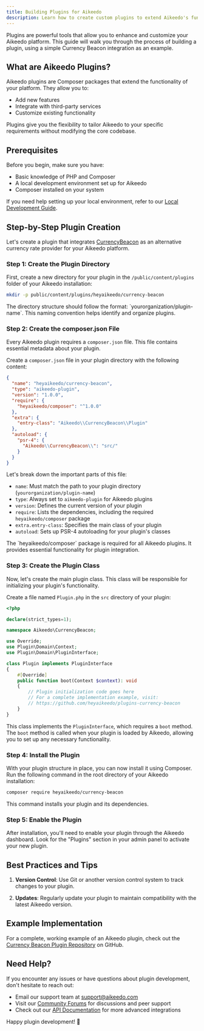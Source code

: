 ```yaml
---
title: Building Plugins for Aikeedo
description: Learn how to create custom plugins to extend Aikeedo's functionality and tailor your platform to your specific needs.
---
```


Plugins are powerful tools that allow you to enhance and customize your Aikeedo platform. This guide will walk you through the process of building a plugin, using a simple Currency Beacon integration as an example.

## What are Aikeedo Plugins?

Aikeedo plugins are Composer packages that extend the functionality of your platform. They allow you to:

- Add new features
- Integrate with third-party services
- Customize existing functionality

<Note>
Plugins give you the flexibility to tailor Aikeedo to your specific requirements without modifying the core codebase.
</Note>

## Prerequisites

Before you begin, make sure you have:

- Basic knowledge of PHP and Composer
- A local development environment set up for Aikeedo
- Composer installed on your system

If you need help setting up your local environment, refer to our [Local Development Guide](/development/local-development-guide).

## Step-by-Step Plugin Creation

Let's create a plugin that integrates [CurrencyBeacon](https://currencybeacon.com) as an alternative currency rate provider for your Aikeedo platform.

### Step 1: Create the Plugin Directory

First, create a new directory for your plugin in the `/public/content/plugins` folder of your Aikeedo installation:

```bash
mkdir -p public/content/plugins/heyaikeedo/currency-beacon
```

<Tip>
The directory structure should follow the format: `yourorganization/plugin-name`. This naming convention helps identify and organize plugins.
</Tip>

### Step 2: Create the composer.json File

Every Aikeedo plugin requires a `composer.json` file. This file contains essential metadata about your plugin.

Create a `composer.json` file in your plugin directory with the following content:

```json
{
  "name": "heyaikeedo/currency-beacon",
  "type": "aikeedo-plugin",
  "version": "1.0.0",
  "require": {
    "heyaikeedo/composer": "^1.0.0"
  },
  "extra": {
    "entry-class": "Aikeedo\\CurrencyBeacon\\Plugin"
  },
  "autoload": {
    "psr-4": {
      "Aikeedo\\CurrencyBeacon\\": "src/"
    }
  }
}
```

Let's break down the important parts of this file:

- `name`: Must match the path to your plugin directory (`yourorganization/plugin-name`)
- `type`: Always set to `aikeedo-plugin` for Aikeedo plugins
- `version`: Defines the current version of your plugin
- `require`: Lists the dependencies, including the required `heyaikeedo/composer` package
- `extra.entry-class`: Specifies the main class of your plugin
- `autoload`: Sets up PSR-4 autoloading for your plugin's classes

<Note>
The `heyaikeedo/composer` package is required for all Aikeedo plugins. It provides essential functionality for plugin integration.
</Note>

### Step 3: Create the Plugin Class

Now, let's create the main plugin class. This class will be responsible for initializing your plugin's functionality.

Create a file named `Plugin.php` in the `src` directory of your plugin:

```php
<?php

declare(strict_types=1);

namespace Aikeedo\CurrencyBeacon;

use Override;
use Plugin\Domain\Context;
use Plugin\Domain\PluginInterface;

class Plugin implements PluginInterface
{
    #[Override]
    public function boot(Context $context): void
    {
        // Plugin initialization code goes here
        // For a complete implementation example, visit:
        // https://github.com/heyaikeedo/plugins-currency-beacon
    }
}
```

This class implements the `PluginInterface`, which requires a `boot` method. The `boot` method is called when your plugin is loaded by Aikeedo, allowing you to set up any necessary functionality.

### Step 4: Install the Plugin

With your plugin structure in place, you can now install it using Composer. Run the following command in the root directory of your Aikeedo installation:

```bash
composer require heyaikeedo/currency-beacon
```

This command installs your plugin and its dependencies.

### Step 5: Enable the Plugin

After installation, you'll need to enable your plugin through the Aikeedo dashboard. Look for the "Plugins" section in your admin panel to activate your new plugin.

## Best Practices and Tips

1. **Version Control**: Use Git or another version control system to track changes to your plugin.

2. **Updates**: Regularly update your plugin to maintain compatibility with the latest Aikeedo version.

## Example Implementation

For a complete, working example of an Aikeedo plugin, check out the [Currency Beacon Plugin Repository](https://github.com/heyaikeedo/plugins-currency-beacon) on GitHub.

## Need Help?

If you encounter any issues or have questions about plugin development, don't hesitate to reach out:

- Email our support team at [support@aikeedo.com](mailto:support@aikeedo.com)
- Visit our [Community Forums](https://community.aikeedo.com) for discussions and peer support
- Check out our [API Documentation](/api-docs/introduction) for more advanced integrations

Happy plugin development! 🚀